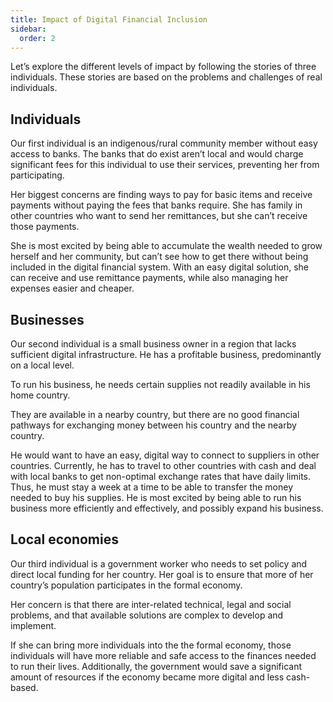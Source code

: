 ```yaml
---
title: Impact of Digital Financial Inclusion
sidebar:
  order: 2
---
```



Let’s explore the different levels of impact by following the stories of three individuals. These stories are based on the problems and challenges of real individuals.

## Individuals

Our first individual is an indigenous/rural community member without easy access to banks. The banks that do exist aren’t local and would charge significant fees for this individual to use their services, preventing her from participating.

Her biggest concerns are finding ways to pay for basic items and receive payments without paying the fees that banks require. She has family in other countries who want to send her remittances, but she can’t receive those payments.

<Disclosure toggleText="How can digital financial inclusion help?" client:load>
  She is most excited by being able to accumulate the wealth needed to grow
  herself and her community, but can’t see how to get there without being
  included in the digital financial system. With an easy digital solution, she
  can receive and use remittance payments, while also managing her expenses
  easier and cheaper.
</Disclosure>

## Businesses

Our second individual is a small business owner in a region that lacks sufficient digital infrastructure. He has a profitable business, predominantly on a local level.

To run his business, he needs certain supplies not readily available in his home country.

They are available in a nearby country, but there are no good financial pathways for exchanging money between his country and the nearby country.

<Disclosure toggleText="How can digital financial inclusion help?" client:load>
  He would want to have an easy, digital way to connect to suppliers in other
  countries. Currently, he has to travel to other countries with cash and deal
  with local banks to get non-optimal exchange rates that have daily limits.
  Thus, he must stay a week at a time to be able to transfer the money needed to
  buy his supplies. He is most excited by being able to run his business more
  efficiently and effectively, and possibly expand his business.
</Disclosure>

## Local economies

Our third individual is a government worker who needs to set policy and direct local funding for her country. Her goal is to ensure that more of her country’s population participates in the formal economy.

Her concern is that there are inter-related technical, legal and social problems, and that available solutions are complex to develop and implement.

<Disclosure toggleText="How can digital financial inclusion help?" client:load>
  If she can bring more individuals into the the formal economy, those
  individuals will have more reliable and safe access to the finances needed to
  run their lives. Additionally, the government would save a significant amount
  of resources if the economy became more digital and less cash-based.
</Disclosure>
